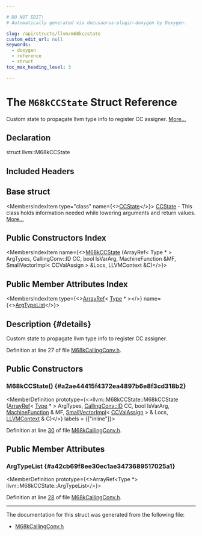 ```yaml
---

# DO NOT EDIT!
# Automatically generated via docusaurus-plugin-doxygen by Doxygen.

slug: /api/structs/llvm/m68kccstate
custom_edit_url: null
keywords:
  - doxygen
  - reference
  - struct
toc_max_heading_level: 3

---
```





# The `M68kCCState` Struct Reference

<DoxygenPage pluginConfig={pluginConfig}>

Custom state to propagate llvm type info to register CC assigner. <a href="#details">More...</a>

## Declaration

<CodeBlock>struct llvm::M68kCCState</CodeBlock>

## Included Headers

<IncludesList>
<IncludesListItem
  filePath="Target/M68k/M68kCallingConv.h"
  permalink="/docs/api/files/lib/lib/target/lib/target/m68k/m68kcallingconv-h"
  isLocal="true" />
</IncludesList>

## Base struct

<MembersIndex>

<MembersIndexItem
  type="class"
  name={<><a href="/docs/api/classes/llvm/ccstate">CCState</a></>}>
<a href="/docs/api/classes/llvm/ccstate">CCState</a> - This class holds information needed while lowering arguments and return values. <a href="/docs/api/classes/llvm/ccstate/#details">More...</a>
</MembersIndexItem>

</MembersIndex>

## Public Constructors Index

<MembersIndex>

<MembersIndexItem
  name={<><a href="#a2ae44415f4372ea4897b6e8f3cd318b2">M68kCCState</a> (ArrayRef&lt; Type &#42; &gt; ArgTypes, CallingConv::ID CC, bool IsVarArg, MachineFunction &amp;MF, SmallVectorImpl&lt; CCValAssign &gt; &amp;Locs, LLVMContext &amp;C)</>}>
</MembersIndexItem>

</MembersIndex>

## Public Member Attributes Index

<MembersIndex>

<MembersIndexItem
  type={<><a href="/docs/api/classes/llvm/arrayref">ArrayRef</a>&lt; <a href="/docs/api/classes/llvm/type">Type</a> &#42; &gt;</>}
  name={<><a href="#a42cb69f8ee30ec1ae3473689517025a1">ArgTypeList</a></>}>
</MembersIndexItem>

</MembersIndex>

## Description {#details}

Custom state to propagate llvm type info to register CC assigner.

Definition at line 27 of file <a href="/docs/api/files/lib/lib/target/lib/target/m68k/m68kcallingconv-h">M68kCallingConv.h</a>.

<SectionDefinition>

## Public Constructors

### M68kCCState() {#a2ae44415f4372ea4897b6e8f3cd318b2}

<MemberDefinition
  prototype={<>llvm::M68kCCState::M68kCCState (<a href="/docs/api/classes/llvm/arrayref">ArrayRef</a>&lt; <a href="/docs/api/classes/llvm/type">Type</a> &#42; &gt; ArgTypes, <a href="/docs/api/namespaces/llvm/callingconv/#abdf8cf606905c10634e831390981b0ed">CallingConv::ID</a> CC, bool IsVarArg, <a href="/docs/api/classes/llvm/machinefunction">MachineFunction</a> &amp; MF, <a href="/docs/api/classes/llvm/smallvectorimpl">SmallVectorImpl</a>&lt; <a href="/docs/api/classes/llvm/ccvalassign">CCValAssign</a> &gt; &amp; Locs, <a href="/docs/api/classes/llvm/llvmcontext">LLVMContext</a> &amp; C)</>}
  labels = {["inline"]}>

Definition at line <a href="/docs/api/files/lib/lib/target/lib/target/m68k/m68kcallingconv-h/#l00030">30</a> of file <a href="/docs/api/files/lib/lib/target/lib/target/m68k/m68kcallingconv-h">M68kCallingConv.h</a>.
</MemberDefinition>

</SectionDefinition>

<SectionDefinition>

## Public Member Attributes

### ArgTypeList {#a42cb69f8ee30ec1ae3473689517025a1}

<MemberDefinition
  prototype={<>ArrayRef&lt;Type &#42;&gt; llvm::M68kCCState::ArgTypeList</>}>

Definition at line <a href="/docs/api/files/lib/lib/target/lib/target/m68k/m68kcallingconv-h/#l00028">28</a> of file <a href="/docs/api/files/lib/lib/target/lib/target/m68k/m68kcallingconv-h">M68kCallingConv.h</a>.
</MemberDefinition>

</SectionDefinition>

<hr/>

The documentation for this struct was generated from the following file:

<ul>
<li><a href="/docs/api/files/lib/lib/target/lib/target/m68k/m68kcallingconv-h">M68kCallingConv.h</a></li>
</ul>

</DoxygenPage>
